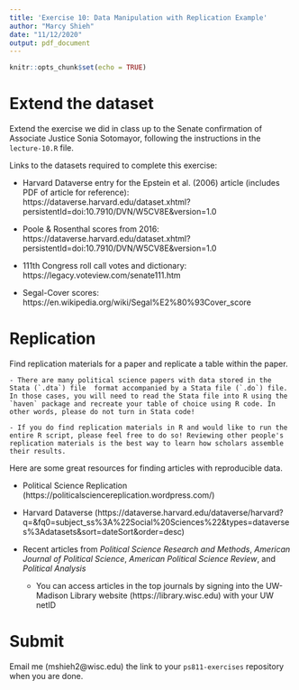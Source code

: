 ```yaml
---
title: 'Exercise 10: Data Manipulation with Replication Example'
author: "Marcy Shieh"
date: "11/12/2020"
output: pdf_document
---
```


```r
knitr::opts_chunk$set(echo = TRUE)
```

# Extend the dataset

Extend the exercise we did in class up to the Senate confirmation of Associate Justice Sonia Sotomayor, following the instructions in the `lecture-10.R` file.

Links to the datasets required to complete this exercise:

- Harvard Dataverse entry for the Epstein et al. (2006) article (includes PDF of article for reference): https://dataverse.harvard.edu/dataset.xhtml?persistentId=doi:10.7910/DVN/W5CV8E&version=1.0

- Poole & Rosenthal scores from 2016: https://dataverse.harvard.edu/dataset.xhtml?persistentId=doi:10.7910/DVN/W5CV8E&version=1.0

- 111th Congress roll call votes and dictionary: https://legacy.voteview.com/senate111.htm

- Segal-Cover scores: https://en.wikipedia.org/wiki/Segal%E2%80%93Cover_score

# Replication

Find replication materials for a paper and replicate a table within the paper.

    - There are many political science papers with data stored in the Stata (`.dta`) file  format accompanied by a Stata file (`.do`) file. In those cases, you will need to read the Stata file into R using the `haven` package and recreate your table of choice using R code. In other words, please do not turn in Stata code!
    
    - If you do find replication materials in R and would like to run the entire R script, please feel free to do so! Reviewing other people's replication materials is the best way to learn how scholars assemble their results.

Here are some great resources for finding articles with reproducible data.

- Political Science Replication (https://politicalsciencereplication.wordpress.com/)

- Harvard Dataverse (https://dataverse.harvard.edu/dataverse/harvard?q=&fq0=subject_ss%3A%22Social%20Sciences%22&types=dataverses%3Adatasets&sort=dateSort&order=desc)

- Recent articles from *Political Science Research and Methods*, *American Journal of Political Science*, *American Political Science Review*, and *Political Analysis*

    - You can access articles in the top journals by signing into the UW-Madison Library website (https://library.wisc.edu) with your UW netID

# Submit

Email me (mshieh2@wisc.edu) the link to your `ps811-exercises` repository when you are done.